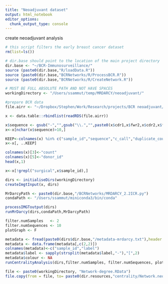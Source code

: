 ```yaml
---
title: "Neoadjuvant dataset"
output: html_notebook
editor_options: 
  chunk_output_type: console
---
```


create neoadjuvant analysis

```r
# this script filters the early breast cancer dataset
rm(list=ls())

# dir.base should point to the location of the main project directory 
dir.base <- "~/BCR-Immunosurveillance/"
source (paste0(dir.base,"R/loadData.R"))
source (paste0(dir.base,"BCRNetworks/R/ProcessBCR.R"))
source (paste0(dir.base,"BCRNetworks/R/CreateNetwork.R"))

# MUST BE FULL ABSOLUTE PATH AND NOT HAVE SPACES
workingDirectory <- "/Users/ssammut/temp/MRDARCY/neoadjuvant/"

```


```r

#prepare BCR data
file.airr <- "~/Dropbox/Stephen/Work/Research/projects/BCR neoadjuvant/data-dedup/processed/bcr-data/BCR-sequencing-data.RData"

x <- data.table::rbindlist(readRDS(file.airr))

x$sequence <- gsub("-","",gsub("\\.","",paste0(x$cdr1,x$fwr2,x$cdr2,x$fwr3,x$cdr3,x$fwr4)))
x<-x[nchar(x$sequence)>10,]

KEEP<-colnames(x) %in% c("sample_id","sequence","c_call","duplicate_count","case_id")
x<-x[, ..KEEP]

colnames(x)[3]<-"count"
colnames(x)[5]<-"donor_id"
head(x,1)

x<-x[!grepl("surgical",x$sample_id),]

dirs <- initialiseDirs(workingDirectory)
createImgtInput(x, dirs)
```


```r

MrDarcyPath <- paste0(dir.base,"/BCRNetworks/MRDARCY_2.2ICR.py")
condaPath <- "/Users/ssammut/miniconda3/bin/conda"

processIMGToutput(dirs)
runMrDarcy(dirs,condaPath,MrDarcyPath)
```



```r
filter.numSamples   <- 2
filter.numSequences <- 10
plotGraph <- F

metadata <- fread(paste0(dirs$dir.base,"/metadata-mrdarcy.txt"),header = F)
metadata <- data.frame(metadata[,c(2,2)])
colnames(metadata)<-c("sample_id","label")
metadata$label <- sapply(strsplit(metadata$label,"-"),"[",2)
metadata$colour <- NA
runCentralityAnalysis(dirs,filter.numSamples, filter.numSequences, plotGraph, metadata)

file <- paste0(workingDirectory, "Network-degree.RData")
file.copy(from = file, to= paste0(dir.resources,"centrality/Network.neoadjuvant.RData"))
```

